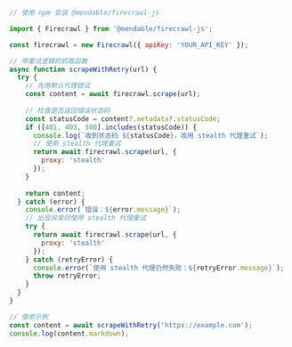 ```js Node（Node.js）
// 使用 npm 安装 @mendable/firecrawl-js

import { Firecrawl } from '@mendable/firecrawl-js';

const firecrawl = new Firecrawl({ apiKey: 'YOUR_API_KEY' });

// 带重试逻辑的抓取函数
async function scrapeWithRetry(url) {
  try {
    // 先用默认代理尝试
    const content = await firecrawl.scrape(url);
    
    // 检查是否返回错误状态码
    const statusCode = content?.metadata?.statusCode;
    if ([401, 403, 500].includes(statusCode)) {
      console.log(`收到状态码 ${statusCode}，改用 stealth 代理重试`);
      // 使用 stealth 代理重试
      return await firecrawl.scrape(url, {
        proxy: 'stealth'
      });
    }
    
    return content;
  } catch (error) {
    console.error(`错误：${error.message}`);
    // 出现异常时使用 stealth 代理重试
    try {
      return await firecrawl.scrape(url, {
        proxy: 'stealth'
      });
    } catch (retryError) {
      console.error(`使用 stealth 代理仍然失败：${retryError.message}`);
      throw retryError;
    }
  }
}

// 使用示例
const content = await scrapeWithRetry('https://example.com');
console.log(content.markdown);
```
